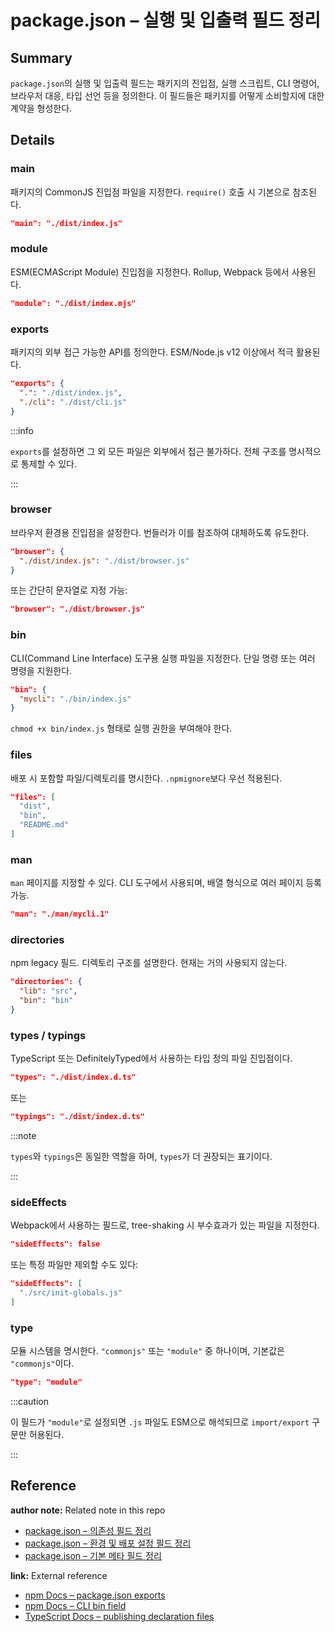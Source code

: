 # package.json – 실행 및 입출력 필드 정리

<!--
이 노트는 package.json의 실행 및 입출력 필드들을 정리한 것이다.
이 필드들은 패키지를 어떤 방식으로 로드하고 실행할 수 있는지를 결정하며, CommonJS, ESM, 브라우저 환경, CLI 도구 등 다양한 형태를 지원한다.
-->

## Summary

`package.json`의 실행 및 입출력 필드는 패키지의 진입점, 실행 스크립트, CLI 명령어, 브라우저 대응, 타입 선언 등을 정의한다. 이 필드들은 패키지를 어떻게 소비할지에 대한 계약을 형성한다.

## Details

### main

패키지의 CommonJS 진입점 파일을 지정한다. `require()` 호출 시 기본으로 참조된다.

```json
"main": "./dist/index.js"
```

### module

ESM(ECMAScript Module) 진입점을 지정한다. Rollup, Webpack 등에서 사용된다.

```json
"module": "./dist/index.mjs"
```

### exports

패키지의 외부 접근 가능한 API를 정의한다. ESM/Node.js v12 이상에서 적극 활용된다.

```json
"exports": {
  ".": "./dist/index.js",
  "./cli": "./dist/cli.js"
}
```

:::info 

`exports`를 설정하면 그 외 모든 파일은 외부에서 접근 불가하다. 전체 구조를 명시적으로 통제할 수 있다. 

:::

### browser

브라우저 환경용 진입점을 설정한다. 번들러가 이를 참조하여 대체하도록 유도한다.

```json
"browser": {
  "./dist/index.js": "./dist/browser.js"
}
```

또는 간단히 문자열로 지정 가능:

```json
"browser": "./dist/browser.js"
```

### bin

CLI(Command Line Interface) 도구용 실행 파일을 지정한다. 단일 명령 또는 여러 명령을 지원한다.

```json
"bin": {
  "mycli": "./bin/index.js"
}
```

`chmod +x bin/index.js` 형태로 실행 권한을 부여해야 한다.

### files

배포 시 포함할 파일/디렉토리를 명시한다. `.npmignore`보다 우선 적용된다.

```json
"files": [
  "dist",
  "bin",
  "README.md"
]
```

### man

`man` 페이지를 지정할 수 있다. CLI 도구에서 사용되며, 배열 형식으로 여러 페이지 등록 가능.

```json
"man": "./man/mycli.1"
```

### directories

npm legacy 필드. 디렉토리 구조를 설명한다. 현재는 거의 사용되지 않는다.

```json
"directories": {
  "lib": "src",
  "bin": "bin"
}
```

### types / typings

TypeScript 또는 DefinitelyTyped에서 사용하는 타입 정의 파일 진입점이다.

```json
"types": "./dist/index.d.ts"
```

또는

```json
"typings": "./dist/index.d.ts"
```

:::note 

`types`와 `typings`은 동일한 역할을 하며, `types`가 더 권장되는 표기이다. 

:::

### sideEffects

Webpack에서 사용하는 필드로, tree-shaking 시 부수효과가 있는 파일을 지정한다.

```json
"sideEffects": false
```

또는 특정 파일만 제외할 수도 있다:

```json
"sideEffects": [
  "./src/init-globals.js"
]
```

### type

모듈 시스템을 명시한다. `"commonjs"` 또는 `"module"` 중 하나이며, 기본값은 `"commonjs"`이다.

```json
"type": "module"
```

:::caution 

이 필드가 `"module"`로 설정되면 `.js` 파일도 ESM으로 해석되므로 `import/export` 구문만 허용된다. 

:::

## Reference

**author note:** Related note in this repo

- [package.json – 의존성 필드 정리](./dependencies_flieds.mdxx)
- [package.json – 환경 및 배포 설정 필드 정리](./env_publish_fields.mdx)
- [package.json – 기본 메타 필드 정리](./meta_fields.mdxx)

**link:** External reference

- [npm Docs – package.json exports](https://nodejs.org/api/packages.html#exports)
- [npm Docs – CLI bin field](https://docs.npmjs.com/cli/v11/configuring-npm/package-json#bin)
- [TypeScript Docs – publishing declaration files](https://www.typescriptlang.org/docs/handbook/declaration-files/publishing.html)
